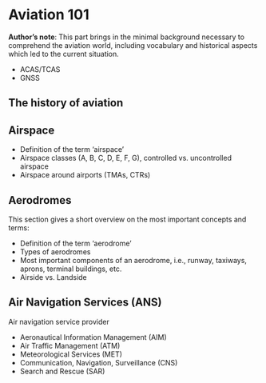 # Aviation 101


:::{.callout-note}
**Author's note**: This part brings in the minimal background necessary to comprehend the
aviation world, including vocabulary and historical aspects which led to
the current situation.
:::


- ACAS/TCAS
- GNSS

## The history of aviation

## Airspace
* Definition of the term 'airspace'
* Airspace classes (A, B, C, D, E, F, G), controlled vs. uncontrolled airspace
* Airspace around airports (TMAs, CTRs)

## Aerodromes
This section gives a short overview on the most important concepts and terms:

* Definition of the term 'aerodrome'
* Types of aerodromes
* Most important components of an aerodrome, i.e., runway, taxiways, aprons, terminal buildings, etc.
* Airside vs. Landside

## Air Navigation Services (ANS)

Air navigation service provider

* Aeronautical Information Management (AIM)
* Air Traffic Management (ATM)
* Meteorological Services (MET)
* Communication, Navigation, Surveillance (CNS)
* Search and Rescue (SAR)




